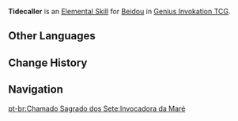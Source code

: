 {{About|the Character Card Skill for [[Genius Invokation TCG]]|the Playable Character Talent|Tidecaller}}
{{Genius Invokation TCG Skill Infobox
|title      = Tidecaller
|image      = Tidecaller Character Card Skill.png
|type       = Elemental Skill
|character  = Beidou
|element    = Electro
|matching   = 3
|effect     = This character gains a '''Tidecaller: Surf Embrace'''.<br>'''Prepare Skill:''' [[Wavestrider]].<br><br>'''Tidecaller: Surf Embrace'''<br>The next time this character acts, they will immediately use the Skill: Wavestrider. While preparing this Skill: Grant 2 Shield, points to the character to which this is attached.
|order      = 2
}}
'''Tidecaller''' is an [[Character Card Elemental Skill|Elemental Skill]] for [[Beidou (Character Card)|Beidou]] in [[Genius Invokation TCG]].

==Other Languages==
{{Other Languages|Transclude=Tidecaller}}

==Change History==
{{Change History|3.4}}

==Navigation==
{{Genius Invokation TCG Skill Navbox|Beidou}}
[[pt-br:Chamado Sagrado dos Sete:Invocadora da Maré]]